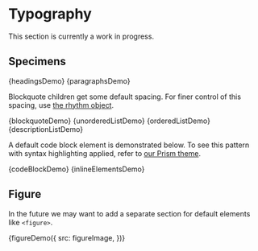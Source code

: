 
<Meta title="Design/Typography" />

# Typography

This section is currently a work in progress.

## Specimens

<Canvas>
  <Story name="Headings">{headingsDemo}</Story>
</Canvas>

<Canvas>
  <Story name="Paragraphs">{paragraphsDemo}</Story>
</Canvas>

Blockquote children get some default spacing. For finer control of this spacing, use [the rhythm object](/docs/objects-rhythm--default-story).

<Canvas>
  <Story name="Blockquote">{blockquoteDemo}</Story>
</Canvas>

<Canvas>
  <Story name="Unordered List">{unorderedListDemo}</Story>
  <Story name="Ordered List">{orderedListDemo}</Story>
</Canvas>

<Canvas>
  <Story name="Description List">{descriptionListDemo}</Story>
</Canvas>

A default code block element is demonstrated below. To see this pattern with syntax highlighting applied, refer to [our Prism theme](/docs/vendor-prism--css).

<Canvas>
  <Story name="Code Block">{codeBlockDemo}</Story>
</Canvas>

<Canvas>
  <Story name="Inline Elements">{inlineElementsDemo}</Story>
</Canvas>

## Figure

In the future we may want to add a separate section for default elements like `<figure>`.

<Canvas>
  <Story name="Figure">
    {figureDemo({
      src: figureImage,
    })}
  </Story>
</Canvas>
